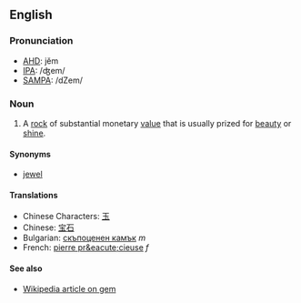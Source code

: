 ==English==

===Pronunciation===
*[[w:AHD|AHD]]: jĕm
*[[w:IPA|IPA]]: /ʤem/
*[[w:SAMPA|SAMPA]]: /dZem/

===Noun===

#A [[rock]] of substantial monetary [[value]] that is usually prized for [[beauty]] or [[shine]].

====Synonyms====
*[[jewel]]

====Translations====

*Chinese Characters: [[玉]]
*Chinese: [[宝石]]
*Bulgarian: [[скъпоценен камък]] ''m''
*French: [[pierre pr&eacute;cieuse]] ''f''

====See also====

*[[en:gem|Wikipedia article on gem]]